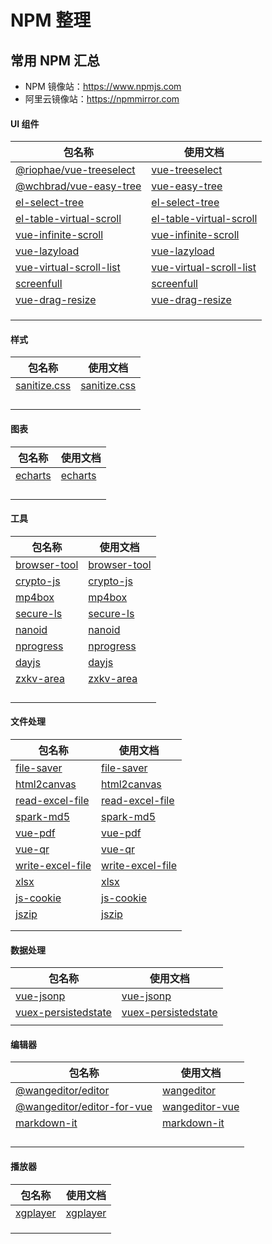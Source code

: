 # NPM 整理

## 常用 NPM 汇总

-   NPM 镜像站：https://www.npmjs.com
-   阿里云镜像站：https://npmmirror.com

#### UI 组件

| 包名称                                                                           | 使用文档                                                                            |
| -------------------------------------------------------------------------------- | ----------------------------------------------------------------------------------- |
| [@riophae/vue-treeselect](https://npmmirror.com/package/@riophae/vue-treeselect) | [vue-treeselect](https://www.javasoho.com/vuetreeselect/index_cn.html)              |
| [@wchbrad/vue-easy-tree](https://npmmirror.com/package/@wchbrad/vue-easy-tree)   | [vue-easy-tree](https://github.com/wchbrad/vue-easy-tree/blob/main/README.zh-CN.md) |
| [el-select-tree](https://npmmirror.com/package/el-select-tree)                   | [el-select-tree](https://yujinpan.github.io/el-select-tree)                         |
| [el-table-virtual-scroll](https://npmmirror.com/package/el-table-virtual-scroll) | [el-table-virtual-scroll](https://xiaocheng555.github.io/el-table-virtual-scroll)   |
| [vue-infinite-scroll]()                                                          | [vue-infinite-scroll]()                                                             |
| [vue-lazyload]()                                                                 | [vue-lazyload]()                                                                    |
| [vue-virtual-scroll-list]()                                                      | [vue-virtual-scroll-list]()                                                         |
| [screenfull]()                                                                   | [screenfull]()                                                                      |
| [vue-drag-resize]()                                                              | [vue-drag-resize]()                                                                 |
| []()                                                                             | []()                                                                                |
| []()                                                                             | []()                                                                                |
| []()                                                                             | []()                                                                                |

#### 样式

| 包名称           | 使用文档         |
| ---------------- | ---------------- |
| [sanitize.css]() | [sanitize.css]() |
| []()             | []()             |
| []()             | []()             |
| []()             | []()             |
| []()             | []()             |

#### 图表

| 包名称      | 使用文档    |
| ----------- | ----------- |
| [echarts]() | [echarts]() |
| []()        | []()        |
| []()        | []()        |
| []()        | []()        |
| []()        | []()        |

#### 工具

| 包名称                                                     | 使用文档                                      |
| ---------------------------------------------------------- | --------------------------------------------- |
| [browser-tool](https://npmmirror.com/package/browser-tool) | [browser-tool](https://passer-by.com/browser) |
| [crypto-js]()                                              | [crypto-js]()                                 |
| [mp4box]()                                                 | [mp4box]()                                    |
| [secure-ls]()                                              | [secure-ls]()                                 |
| [nanoid]()                                                 | [nanoid]()                                    |
| [nprogress]()                                              | [nprogress]()                                 |
| [dayjs]()                                                  | [dayjs]()                                     |
| [zxkv-area]()                                              | [zxkv-area]()                                 |
| []()                                                       | []()                                          |
| []()                                                       | []()                                          |
| []()                                                       | []()                                          |
| []()                                                       | []()                                          |

#### 文件处理

| 包名称               | 使用文档             |
| -------------------- | -------------------- |
| [file-saver]()       | [file-saver]()       |
| [html2canvas]()      | [html2canvas]()      |
| [read-excel-file]()  | [read-excel-file]()  |
| [spark-md5]()        | [spark-md5]()        |
| [vue-pdf]()          | [vue-pdf]()          |
| [vue-qr]()           | [vue-qr]()           |
| [write-excel-file]() | [write-excel-file]() |
| [xlsx]()             | [xlsx]()             |
| [js-cookie]()        | [js-cookie]()        |
| [jszip]()            | [jszip]()            |
| []()                 | []()                 |
| []()                 | []()                 |

#### 数据处理

| 包名称                  | 使用文档                |
| ----------------------- | ----------------------- |
| [vue-jsonp]()           | [vue-jsonp]()           |
| [vuex-persistedstate]() | [vuex-persistedstate]() |
| []()                    | []()                    |

#### 编辑器

| 包名称                                                                                 | 使用文档                                     |
| -------------------------------------------------------------------------------------- | -------------------------------------------- |
| [@wangeditor/editor](https://npmmirror.com/package/@wangeditor/editor)                 | [wangeditor](https://www.wangeditor.com)     |
| [@wangeditor/editor-for-vue](https://npmmirror.com/package/@wangeditor/editor-for-vue) | [wangeditor-vue](https://www.wangeditor.com) |
| [markdown-it]()                                                                        | [markdown-it]()                              |
| []()                                                                                   | []()                                         |
| []()                                                                                   | []()                                         |
| []()                                                                                   | []()                                         |
| []()                                                                                   | []()                                         |

#### 播放器

| 包名称       | 使用文档     |
| ------------ | ------------ |
| [xgplayer]() | [xgplayer]() |
| []()         | []()         |
| []()         | []()         |
| []()         | []()         |
